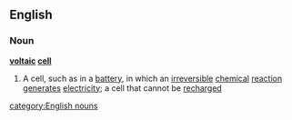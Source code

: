 ==English==
===Noun===
'''[[voltaic]] [[cell]]'''
#A cell, such as in a [[battery]], in which an [[irreversible]] [[chemical]] [[reaction]] [[generate]]s [[electricity]]; a cell that cannot be [[recharge]]d
[[category:English nouns]]